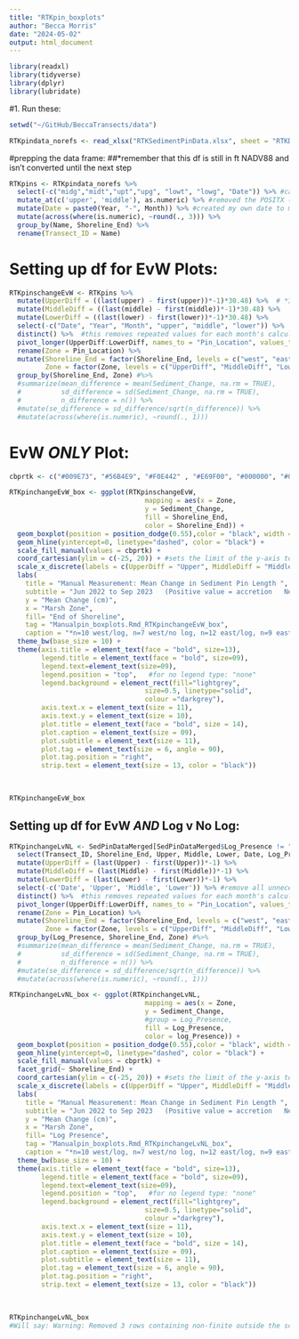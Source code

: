 ```yaml
---
title: "RTKpin_boxplots"
author: "Becca Morris"
date: "2024-05-02"
output: html_document
---
```


```r
library(readxl)
library(tidyverse)
library(dplyr)
library(lubridate)
```
#1. Run these:
```r
setwd("~/GitHub/BeccaTransects/data")

RTKpindata_norefs <- read_xlsx("RTKSedimentPinData.xlsx", sheet = "RTKData_thesispins_norefs_pivot")

```

#prepping the data frame:
##*remember that this df is still in ft NADV88 and isn't converted until the next step
```r
RTKpins <- RTKpindata_norefs %>% 
  select(-c("midg","midt","upt","upg", "lowt", "lowg", "Date")) %>% #can remove these columns bc the top-ground calculations are already calculated in excel in their own columns
  mutate_at(c('upper', 'middle'), as.numeric) %>% #removed the POSITX (lubridate) version of date
  mutate(Date = paste0(Year, "-", Month)) %>% #created my own date to match the sediment pin code
  mutate(across(where(is.numeric), ~round(., 3))) %>%
  group_by(Name, Shoreline_End) %>% 
  rename(Transect_ID = Name)
```

# Setting up df for EvW Plots:
```r
RTKpinschangeEvW <- RTKpins %>%
  mutate(UpperDiff = ((last(upper) - first(upper))*-1)*30.48) %>%  # *30.48 converts NADV88 ft to cm
  mutate(MiddleDiff = ((last(middle) - first(middle))*-1)*30.48) %>% 
  mutate(LowerDiff = ((last(lower) - first(lower))*-1)*30.48) %>%
  select(-c("Date", "Year", "Month", "upper", "middle", "lower")) %>% 
  distinct() %>%  #this removes repeated values for each month's calculation
  pivot_longer(UpperDiff:LowerDiff, names_to = "Pin_Location", values_to = "Sediment_Change") %>% 
  rename(Zone = Pin_Location) %>% 
  mutate(Shoreline_End = factor(Shoreline_End, levels = c("west", "east")),
         Zone = factor(Zone, levels = c("UpperDiff", "MiddleDiff", "LowerDiff"))) %>%
  group_by(Shoreline_End, Zone) #%>% 
  #summarize(mean_difference = mean(Sediment_Change, na.rm = TRUE),
  #          sd_difference = sd(Sediment_Change, na.rm = TRUE),
  #          n_difference = n()) %>% 
  #mutate(se_difference = sd_difference/sqrt(n_difference)) %>% 
  #mutate(across(where(is.numeric), ~round(., 1)))
```



# EvW *ONLY* Plot:
```r
cbprtk <- c("#009E73", "#56B4E9", "#F0E442" , "#E69F00", "#000000", "#0072B2","#D55E00", "#CC79A7","#999999")
```

```r
RTKpinchangeEvW_box <- ggplot(RTKpinschangeEvW,
                                  mapping = aes(x = Zone,
                                  y = Sediment_Change,
                                  fill = Shoreline_End,
                                  color = Shoreline_End)) +
  geom_boxplot(position = position_dodge(0.55),color = "black", width = 0.50) +
  geom_hline(yintercept=0, linetype="dashed", color = "black") +
  scale_fill_manual(values = cbprtk) +
  coord_cartesian(ylim = c(-25, 20)) + #sets the limit of the y-axis to show a more dramatic difference bw variables
  scale_x_discrete(labels = c(UpperDiff = "Upper", MiddleDiff = "Middle", LowerDiff = "Lower")) +
  labs(
    title = "Manual Measurement: Mean Change in Sediment Pin Length ",
    subtitle = "Jun 2022 to Sep 2023   (Positive value = accretion   Negative value = erosion)",
    y = "Mean Change (cm)",
    x = "Marsh Zone",
    fill= "End of Shoreline",
    tag = "Manualpin_boxplots.Rmd_RTKpinchangeEvW_box",
    caption = "*n=10 west/log, n=7 west/no log, n=12 east/log, n=9 east/no log") +
  theme_bw(base_size = 10) +
  theme(axis.title = element_text(face = "bold", size=13),
        legend.title = element_text(face = "bold", size=09),
        legend.text=element_text(size=09),
        legend.position = "top",   #for no legend type: "none"
        legend.background = element_rect(fill="lightgrey",
                                  size=0.5, linetype="solid", 
                                  colour ="darkgrey"),
        axis.text.x = element_text(size = 11),
        axis.text.y = element_text(size = 10),
        plot.title = element_text(face = "bold", size = 14),
        plot.caption = element_text(size = 09),
        plot.subtitle = element_text(size = 11),
        plot.tag = element_text(size = 6, angle = 90),
        plot.tag.position = "right",
        strip.text = element_text(size = 13, color = "black"))
  
  

RTKpinchangeEvW_box
```



## Setting up df for EvW *AND* Log v No Log:
```r
RTKpinchangeLvNL <- SedPinDataMerged[SedPinDataMerged$Log_Presence != "reference",] %>% 
  select(Transect_ID, Shoreline_End, Upper, Middle, Lower, Date, Log_Presence) %>% 
  mutate(UpperDiff = (last(Upper) - first(Upper))*-1) %>% 
  mutate(MiddleDiff = (last(Middle) - first(Middle))*-1) %>% 
  mutate(LowerDiff = (last(Lower) - first(Lower))*-1) %>% 
  select(-c('Date', 'Upper', 'Middle', 'Lower')) %>% #remove all unnecessary columns
  distinct() %>%  #this removes repeated values for each month's calculation
  pivot_longer(UpperDiff:LowerDiff, names_to = "Pin_Location", values_to = "Sediment_Change") %>%
  rename(Zone = Pin_Location) %>% 
  mutate(Shoreline_End = factor(Shoreline_End, levels = c("west", "east")),
         Zone = factor(Zone, levels = c("UpperDiff", "MiddleDiff", "LowerDiff"))) %>% #this puts west first in the legend
  group_by(Log_Presence, Shoreline_End, Zone) #%>% 
  #summarize(mean_difference = mean(Sediment_Change, na.rm = TRUE),
  #          sd_difference = sd(Sediment_Change, na.rm = TRUE),
  #          n_difference = n()) %>% 
  #mutate(se_difference = sd_difference/sqrt(n_difference)) %>% 
  #mutate(across(where(is.numeric), ~round(., 1)))
```

```r
RTKpinchangeLvNL_box <- ggplot(RTKpinchangeLvNL,
                                  mapping = aes(x = Zone,
                                  y = Sediment_Change,
                                  #group = Log_Presence,
                                  fill = Log_Presence,
                                  color = log_Presence)) +
  geom_boxplot(position = position_dodge(0.55),color = "black", width = 0.50) +
  geom_hline(yintercept=0, linetype="dashed", color = "black") +
  scale_fill_manual(values = cbprtk) +
  facet_grid(~ Shoreline_End) +
  coord_cartesian(ylim = c(-25, 20)) + #sets the limit of the y-axis to show a more dramatic difference bw variables
  scale_x_discrete(labels = c(UpperDiff = "Upper", MiddleDiff = "Middle", LowerDiff = "Lower")) +
  labs(
    title = "Manual Measurement: Mean Change in Sediment Pin Length ",
    subtitle = "Jun 2022 to Sep 2023   (Positive value = accretion   Negative value = erosion)",
    y = "Mean Change (cm)",
    x = "Marsh Zone",
    fill= "Log Presence",
    tag = "Manualpin_boxplots.Rmd_RTKpinchangeLvNL_box",
    caption = "*n=10 west/log, n=7 west/no log, n=12 east/log, n=9 east/no log") +
  theme_bw(base_size = 10) +
  theme(axis.title = element_text(face = "bold", size=13),
        legend.title = element_text(face = "bold", size=09),
        legend.text=element_text(size=09),
        legend.position = "top",   #for no legend type: "none"
        legend.background = element_rect(fill="lightgrey",
                                  size=0.5, linetype="solid", 
                                  colour ="darkgrey"),
        axis.text.x = element_text(size = 11),
        axis.text.y = element_text(size = 10),
        plot.title = element_text(face = "bold", size = 14),
        plot.caption = element_text(size = 09),
        plot.subtitle = element_text(size = 11),
        plot.tag = element_text(size = 6, angle = 90),
        plot.tag.position = "right",
        strip.text = element_text(size = 13, color = "black"))
  
  

RTKpinchangeLvNL_box
#Will say: Warning: Removed 3 rows containing non-finite outside the scale range (`stat_boxplot()`). This is due to having NA's for a few of the pins.  
```
